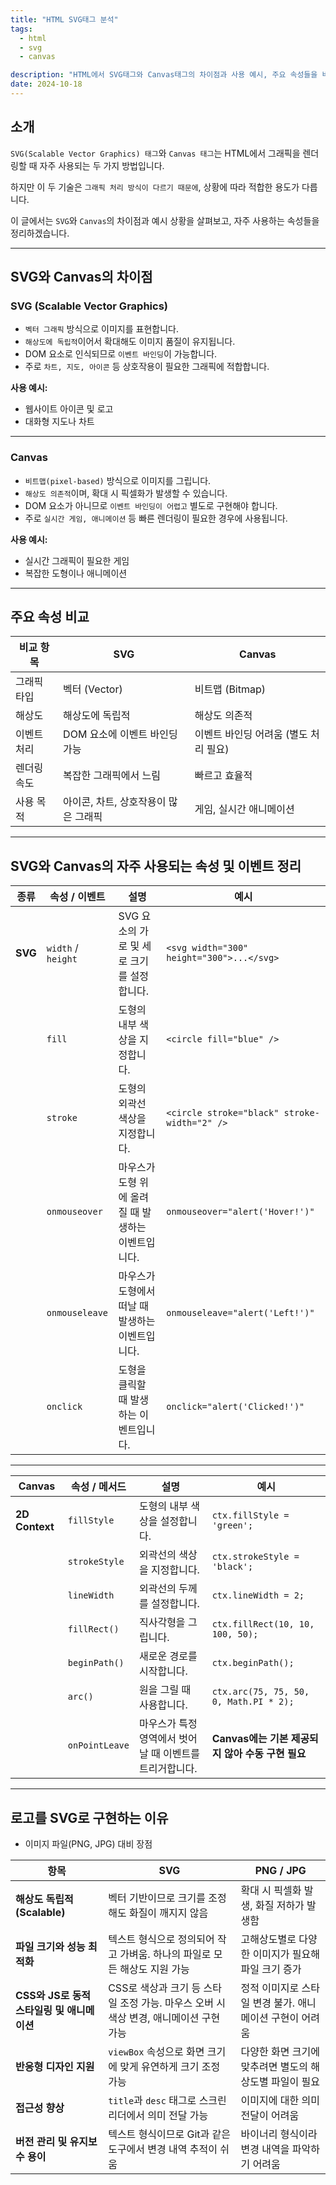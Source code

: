 ```yaml
---
title: "HTML SVG태그 분석"
tags:
  - html
  - svg
  - canvas

description: "HTML에서 SVG태그와 Canvas태그의 차이점과 사용 예시, 주요 속성들을 비교하여 정리한 글입니다."
date: 2024-10-18
---
```


## 소개

`SVG(Scalable Vector Graphics) 태그`와 `Canvas 태그`는 HTML에서 그래픽을 렌더링할 때 자주 사용되는 두 가지 방법입니다.

하지만 이 두 기술은 `그래픽 처리 방식이 다르기 때문에`, 상황에 따라 적합한 용도가 다릅니다.

이 글에서는 `SVG`와 `Canvas`의 차이점과 예시 상황을 살펴보고, 자주 사용하는 속성들을 정리하겠습니다.

---

## SVG와 Canvas의 차이점

### SVG (Scalable Vector Graphics)

- `벡터 그래픽` 방식으로 이미지를 표현합니다.
- `해상도에 독립적`이어서 확대해도 이미지 품질이 유지됩니다.
- DOM 요소로 인식되므로 `이벤트 바인딩`이 가능합니다.
- 주로 `차트, 지도, 아이콘` 등 상호작용이 필요한 그래픽에 적합합니다.

**사용 예시:**

- 웹사이트 아이콘 및 로고
- 대화형 지도나 차트

---

### **Canvas**

- `비트맵(pixel-based)` 방식으로 이미지를 그립니다.
- `해상도 의존적`이며, 확대 시 픽셀화가 발생할 수 있습니다.
- DOM 요소가 아니므로 `이벤트 바인딩이 어렵고` 별도로 구현해야 합니다.
- 주로 `실시간 게임, 애니메이션` 등 빠른 렌더링이 필요한 경우에 사용됩니다.

**사용 예시:**

- 실시간 그래픽이 필요한 게임
- 복잡한 도형이나 애니메이션

---

## 주요 속성 비교

| **비교 항목** | **SVG**                              | **Canvas**                            |
| ------------- | ------------------------------------ | ------------------------------------- |
| 그래픽 타입   | 벡터 (Vector)                        | 비트맵 (Bitmap)                       |
| 해상도        | 해상도에 독립적                      | 해상도 의존적                         |
| 이벤트 처리   | DOM 요소에 이벤트 바인딩 가능        | 이벤트 바인딩 어려움 (별도 처리 필요) |
| 렌더링 속도   | 복잡한 그래픽에서 느림               | 빠르고 효율적                         |
| 사용 목적     | 아이콘, 차트, 상호작용이 많은 그래픽 | 게임, 실시간 애니메이션               |

---

## SVG와 Canvas의 자주 사용되는 속성 및 이벤트 정리

| **종류** | **속성 / 이벤트**  | **설명**                                            | **예시**                                     |
| -------- | ------------------ | --------------------------------------------------- | -------------------------------------------- |
| **SVG**  | `width` / `height` | SVG 요소의 가로 및 세로 크기를 설정합니다.          | `<svg width="300" height="300">...</svg>`    |
|          | `fill`             | 도형의 내부 색상을 지정합니다.                      | `<circle fill="blue" />`                     |
|          | `stroke`           | 도형의 외곽선 색상을 지정합니다.                    | `<circle stroke="black" stroke-width="2" />` |
|          | `onmouseover`      | 마우스가 도형 위에 올려질 때 발생하는 이벤트입니다. | `onmouseover="alert('Hover!')"`              |
|          | `onmouseleave`     | 마우스가 도형에서 떠날 때 발생하는 이벤트입니다.    | `onmouseleave="alert('Left!')"`              |
|          | `onclick`          | 도형을 클릭할 때 발생하는 이벤트입니다.             | `onclick="alert('Clicked!')"`                |

---

| **Canvas**     | **속성 / 메서드** | **설명**                                                | **예시**                                         |
| -------------- | ----------------- | ------------------------------------------------------- | ------------------------------------------------ |
| **2D Context** | `fillStyle`       | 도형의 내부 색상을 설정합니다.                          | `ctx.fillStyle = 'green';`                       |
|                | `strokeStyle`     | 외곽선의 색상을 지정합니다.                             | `ctx.strokeStyle = 'black';`                     |
|                | `lineWidth`       | 외곽선의 두께를 설정합니다.                             | `ctx.lineWidth = 2;`                             |
|                | `fillRect()`      | 직사각형을 그립니다.                                    | `ctx.fillRect(10, 10, 100, 50);`                 |
|                | `beginPath()`     | 새로운 경로를 시작합니다.                               | `ctx.beginPath();`                               |
|                | `arc()`           | 원을 그릴 때 사용합니다.                                | `ctx.arc(75, 75, 50, 0, Math.PI * 2);`           |
|                | `onPointLeave`    | 마우스가 특정 영역에서 벗어날 때 이벤트를 트리거합니다. | **Canvas에는 기본 제공되지 않아 수동 구현 필요** |

---

## 로고를 SVG로 구현하는 이유

- 이미지 파일(PNG, JPG) 대비 장점

| **항목**                                   | **SVG**                                                                               | **PNG / JPG**                                            |
| ------------------------------------------ | ------------------------------------------------------------------------------------- | -------------------------------------------------------- |
| **해상도 독립적 (Scalable)**               | 벡터 기반이므로 크기를 조정해도 화질이 깨지지 않음                                    | 확대 시 픽셀화 발생, 화질 저하가 발생함                  |
| **파일 크기와 성능 최적화**                | 텍스트 형식으로 정의되어 작고 가벼움. 하나의 파일로 모든 해상도 지원 가능             | 고해상도별로 다양한 이미지가 필요해 파일 크기 증가       |
| **CSS와 JS로 동적 스타일링 및 애니메이션** | CSS로 색상과 크기 등 스타일 조정 가능. 마우스 오버 시 색상 변경, 애니메이션 구현 가능 | 정적 이미지로 스타일 변경 불가. 애니메이션 구현이 어려움 |
| **반응형 디자인 지원**                     | `viewBox` 속성으로 화면 크기에 맞게 유연하게 크기 조정 가능                           | 다양한 화면 크기에 맞추려면 별도의 해상도별 파일이 필요  |
| **접근성 향상**                            | `title`과 `desc` 태그로 스크린 리더에서 의미 전달 가능                                | 이미지에 대한 의미 전달이 어려움                         |
| **버전 관리 및 유지보수 용이**             | 텍스트 형식이므로 Git과 같은 도구에서 변경 내역 추적이 쉬움                           | 바이너리 형식이라 변경 내역을 파악하기 어려움            |

